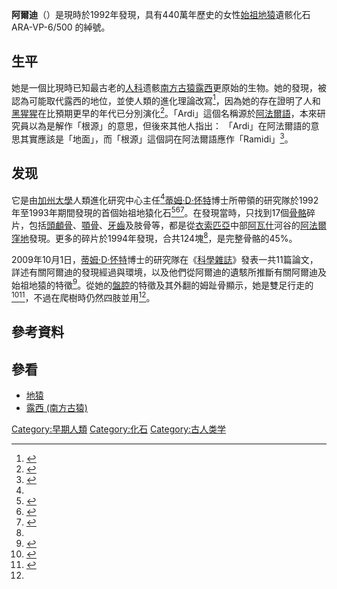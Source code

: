 '''阿爾迪'''（{{lang|af|'''Ardi'''}}）是現時於1992年發現，具有440萬年歷史的女性[[始祖地猿|始祖地猿]]遺骸化石 ARA-VP-6/500 的綽號。

==生平==
她是一個比現時已知最古老的[[人科|人科]]遗骸[[南方古猿|南方古猿]][[露西_(南方古猿)|露西]]更原始的生物。她的發現，被認為可能取代露西的地位，並使人類的進化理論改寫<ref name=mingpao>{{cite news |url=http://news.sina.com.hk/cgi-bin/nw/show.cgi/32/1/1/1283648/1.html |title=原始人化石突破人進化理論 |date=2009-10-02 |access-date=2009-10-03 |archive-url=https://web.archive.org/web/20091005074720/http://news.sina.com.hk/cgi-bin/nw/show.cgi/32/1/1/1283648/1.html |archive-date=2009-10-05 |dead-url=yes }}</ref>，因為她的存在證明了人和[[黑猩猩|黑猩猩]]在比預期更早的年代已分別演化<ref name=singtao2009>{{cite news|title=Ardi取代Lucy 成最古原始人|date=2009-10-03|page=A28|publisher=星島日報}}</ref>。「Ardi」這個名稱源於[[阿法爾語|阿法爾語]]，本來研究員以為是解作「根源」的意思，但後來其他人指出：
「Ardi」在阿法爾語的意思其實應該是「地面」，而「根源」這個詞在阿法爾語應作「Ramidi」<ref name="NOVA">{{cite web|url=http://www.pbs.org/wgbh/nova/hobbit/tree-nf.html|title=NOVA|accessdate=2009-10-08|archive-date=2021-04-15|archive-url=https://web.archive.org/web/20210415144217/https://www.pbs.org/wgbh/nova/hobbit/tree-nf.html|dead-url=no}}</ref>。

==发现==
它是由[[加州大學|加州大學]]人類進化研究中心主任<ref name=singtao2009 />[[蒂姆·D·怀特|蒂姆·D·怀特]]博士所帶領的研究隊於1992年至1993年期間發現的首個始祖地猿化石<ref>{{cite journal |url=http://www.time.com/time/health/article/0,8599,1927200,00.html?xid=rss-health |title=Ardi Is a New Piece for the Evolution Puzzle |author=Michael D. Lemonick and Andrea Dorfman |date=2009-10-01 |accessdate=2009-10-03 |publisher=《[[時代雜誌|時代雜誌]]》 |archive-date=2012-11-04 |archive-url=https://web.archive.org/web/20121104080438/http://www.time.com/time/health/article/0,8599,1927200,00.html?xid=rss-health |dead-url=no }}</ref><ref>{{cite news| url=http://www.washingtonpost.com/wp-dyn/content/article/2009/10/01/AR2009100103432.html?wprss=rss_technology| title='Ardi' May Rewrite the Story of Humans: 4.4 Million-Year-Old Primate Helps Bridge Evolutionary Gap| publisher=《[[華盛頓郵報|華盛頓郵報]]》| author=Joel Achenbach| date=2009-10-02| accessdate=2009-10-03| archive-date=2016-11-18| archive-url=https://web.archive.org/web/20161118040355/http://www.washingtonpost.com/wp-dyn/content/article/2009/10/01/AR2009100103432.html?wprss=rss_technology| dead-url=no}}</ref><ref>{{cite news |url=http://news.bbc.co.uk/2/hi/science/nature/8285180.stm |title=Fossil finds extend human story |author=Jonathan Amos |date=2009-10-01 |accessdate=2009-10-03 |publisher=BBC News |archive-date=2009-10-06 |archive-url=https://web.archive.org/web/20091006082216/http://news.bbc.co.uk/2/hi/science/nature/8285180.stm |dead-url=no }}</ref>。在發現當時，只找到17個[[骨骼|骨骼]]碎片，包括[[頭顱骨|頭顱骨]]、[[顎骨|顎骨]]、[[牙齒|牙齒]]及肢骨等，都是從[[衣索匹亞|衣索匹亞]]中部[[阿瓦什|阿瓦什]]河谷的[[阿法爾窪地|阿法爾窪地]]發現。更多的碎片於1994年發現，合共124塊<ref name=singtao2009 />，是完整骨骼的45%。

2009年10月1日，[[蒂姆·D·怀特|蒂姆·D·怀特]]博士的研究隊在《[[科學雜誌|科學雜誌]]》發表一共11篇論文，詳述有關阿爾迪的發現經過與環境，以及他們從阿爾迪的遺駭所推斷有關阿爾迪及始祖地猿的特徵<ref>{{Cite web|title=Online Extras: Ardipithecus ramidus|url=https://www.sciencemag.org/site/feature/misc/webfeat/ardipithecus/index.xhtml|accessdate=2020-03-31|work=www.sciencemag.org|archive-date=2009-10-05|archive-url=https://web.archive.org/web/20091005000048/http://www.sciencemag.org/ardipithecus/|dead-url=no}}</ref>。從她的[[盤腔|盤腔]]的特徵及其外翻的姆趾骨顯示，她是雙足行走的<ref>{{cite web | title = Ardipithecus ramidus | url = http://www.archaeologyinfo.com/ardipithecusramidus.htm | accessdate = 2008-01-18 | language = en | archive-date = 2012-03-25 | archive-url = https://www.webcitation.org/66Q2h4uF5?url=http://archaeologyinfo.com/ardipithecus-ramidus/ | dead-url = yes }}</ref><ref>{{cite web | url = http://www.talkorigins.org/faqs/homs/species.html | title = Hominid Species | accessdate = 2008-01-18 | language = en | archive-date = 2008-01-19 | archive-url = https://web.archive.org/web/20080119055357/http://www.talkorigins.org/faqs/homs/species.html | dead-url = no }}</ref>，不過在爬樹時仍然四肢並用<ref name=singtao2009 />。

== 參考資料 ==
{{reflist}}

== 參看 ==
*[[地猿|地猿]]
*[[露西_(南方古猿)|露西 (南方古猿)]]

[[Category:早期人類|Category:早期人類]]
[[Category:化石|Category:化石]]
[[Category:古人类学|Category:古人类学]]